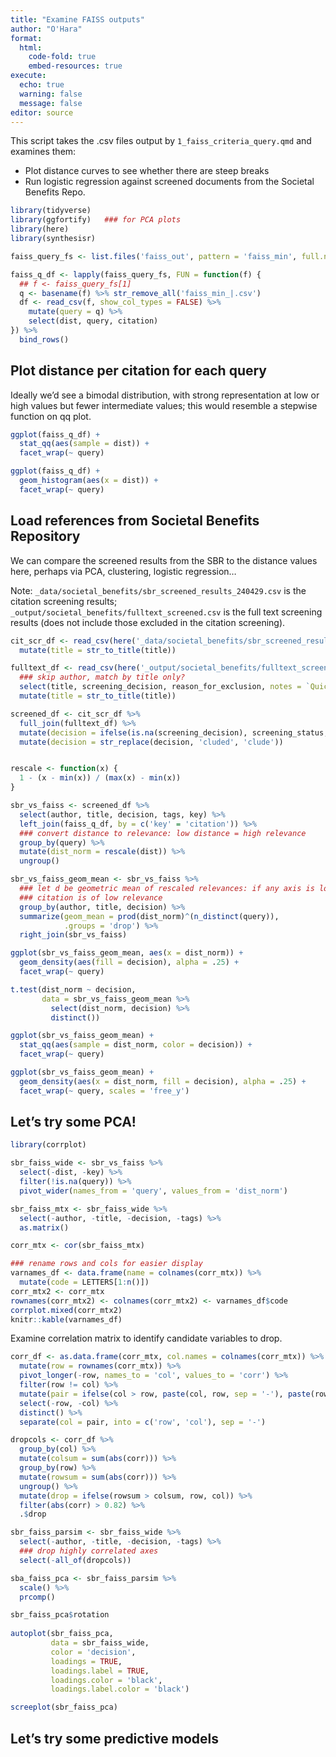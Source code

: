 ```yaml
---
title: "Examine FAISS outputs"
author: "O'Hara"
format: 
  html:
    code-fold: true
    embed-resources: true
execute:
  echo: true
  warning: false
  message: false
editor: source
---
```


This script takes the .csv files output by `1_faiss_criteria_query.qmd` and examines them:

* Plot distance curves to see whether there are steep breaks
* Run logistic regression against screened documents from the Societal Benefits Repo.

```r
library(tidyverse)
library(ggfortify)   ### for PCA plots
library(here)
library(synthesisr)
```

```r
faiss_query_fs <- list.files('faiss_out', pattern = 'faiss_min', full.names = TRUE)

faiss_q_df <- lapply(faiss_query_fs, FUN = function(f) {
  ## f <- faiss_query_fs[1]
  q <- basename(f) %>% str_remove_all('faiss_min_|.csv')
  df <- read_csv(f, show_col_types = FALSE) %>%
    mutate(query = q) %>%
    select(dist, query, citation)
}) %>%
  bind_rows()
```

## Plot distance per citation for each query

Ideally we'd see a bimodal distribution, with strong representation at low or high values but fewer intermediate values; this would resemble a stepwise function on qq plot.

```r
ggplot(faiss_q_df) +
  stat_qq(aes(sample = dist)) +
  facet_wrap(~ query)

ggplot(faiss_q_df) +
  geom_histogram(aes(x = dist)) +
  facet_wrap(~ query)
```

## Load references from Societal Benefits Repository

We can compare the screened results from the SBR to the distance values here, perhaps via PCA, clustering, logistic regression...

Note: `_data/societal_benefits/sbr_screened_results_240429.csv` is the citation screening results; `_output/societal_benefits/fulltext_screened.csv` is the full text screening results (does not include those excluded in the citation screening).

```r
cit_scr_df <- read_csv(here('_data/societal_benefits/sbr_screened_results_240429.csv')) %>%
  mutate(title = str_to_title(title))

fulltext_df <- read_csv(here('_output/societal_benefits/fulltext_screened.csv')) %>%
  ### skip author, match by title only?
  select(title, screening_decision, reason_for_exclusion, notes = `Quick notes`) %>%
  mutate(title = str_to_title(title))

screened_df <- cit_scr_df %>%
  full_join(fulltext_df) %>%
  mutate(decision = ifelse(is.na(screening_decision), screening_status, tolower(screening_decision))) %>%
  mutate(decision = str_replace(decision, 'cluded', 'clude'))


rescale <- function(x) {
  1 - (x - min(x)) / (max(x) - min(x))
}

sbr_vs_faiss <- screened_df %>%
  select(author, title, decision, tags, key) %>%
  left_join(faiss_q_df, by = c('key' = 'citation')) %>%
  ### convert distance to relevance: low distance = high relevance
  group_by(query) %>%
  mutate(dist_norm = rescale(dist)) %>%
  ungroup()

sbr_vs_faiss_geom_mean <- sbr_vs_faiss %>%
  ### let d be geometric mean of rescaled relevances: if any axis is low relevance,
  ### citation is of low relevance
  group_by(author, title, decision) %>%
  summarize(geom_mean = prod(dist_norm)^(n_distinct(query)), 
            .groups = 'drop') %>%
  right_join(sbr_vs_faiss)

ggplot(sbr_vs_faiss_geom_mean, aes(x = dist_norm)) +
  geom_density(aes(fill = decision), alpha = .25) +
  facet_wrap(~ query)

t.test(dist_norm ~ decision,
       data = sbr_vs_faiss_geom_mean %>% 
         select(dist_norm, decision) %>% 
         distinct())
```

```r
ggplot(sbr_vs_faiss_geom_mean) +
  stat_qq(aes(sample = dist_norm, color = decision)) +
  facet_wrap(~ query)

ggplot(sbr_vs_faiss_geom_mean) +
  geom_density(aes(x = dist_norm, fill = decision), alpha = .25) +
  facet_wrap(~ query, scales = 'free_y')
```

## Let's try some PCA!

```r
library(corrplot)

sbr_faiss_wide <- sbr_vs_faiss %>%
  select(-dist, -key) %>%
  filter(!is.na(query)) %>%
  pivot_wider(names_from = 'query', values_from = 'dist_norm')

sbr_faiss_mtx <- sbr_faiss_wide %>%
  select(-author, -title, -decision, -tags) %>%
  as.matrix()

corr_mtx <- cor(sbr_faiss_mtx)

### rename rows and cols for easier display
varnames_df <- data.frame(name = colnames(corr_mtx)) %>%
  mutate(code = LETTERS[1:n()])
corr_mtx2 <- corr_mtx
rownames(corr_mtx2) <- colnames(corr_mtx2) <- varnames_df$code
corrplot.mixed(corr_mtx2)
knitr::kable(varnames_df)

```

Examine correlation matrix to identify candidate variables to drop.

```r
corr_df <- as.data.frame(corr_mtx, col.names = colnames(corr_mtx)) %>% 
  mutate(row = rownames(corr_mtx)) %>%
  pivot_longer(-row, names_to = 'col', values_to = 'corr') %>%
  filter(row != col) %>%
  mutate(pair = ifelse(col > row, paste(col, row, sep = '-'), paste(row, col, sep = '-'))) %>%
  select(-row, -col) %>%
  distinct() %>%
  separate(col = pair, into = c('row', 'col'), sep = '-')

dropcols <- corr_df %>%
  group_by(col) %>%
  mutate(colsum = sum(abs(corr))) %>%
  group_by(row) %>%
  mutate(rowsum = sum(abs(corr))) %>%
  ungroup() %>%
  mutate(drop = ifelse(rowsum > colsum, row, col)) %>%
  filter(abs(corr) > 0.82) %>%
  .$drop

```

```r

sbr_faiss_parsim <- sbr_faiss_wide %>%
  select(-author, -title, -decision, -tags) %>%
  ### drop highly correlated axes
  select(-all_of(dropcols)) 

sba_faiss_pca <- sbr_faiss_parsim %>%
  scale() %>%
  prcomp()

sbr_faiss_pca$rotation
   
autoplot(sbr_faiss_pca,
         data = sbr_faiss_wide,
         color = 'decision',
         loadings = TRUE,
         loadings.label = TRUE,
         loadings.color = 'black',
         loadings.label.color = 'black')

screeplot(sbr_faiss_pca)
```

## Let's try some predictive models



